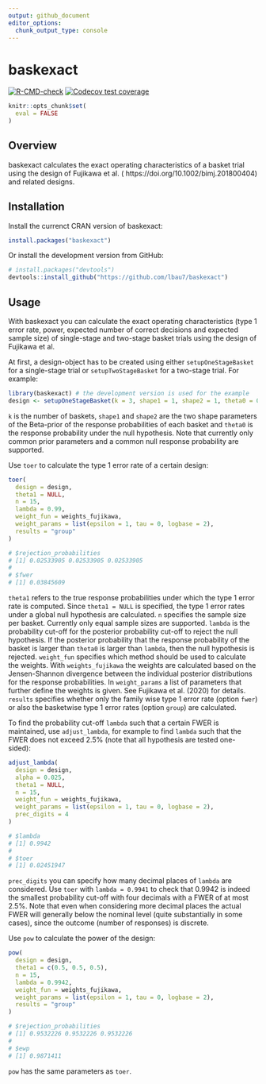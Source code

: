 ```yaml
---
output: github_document
editor_options: 
  chunk_output_type: console
---
```


<!-- README.md is generated from README.Rmd. -->

# baskexact

<!-- badges: start -->
[![R-CMD-check](https://github.com/lbau7/baskexact/actions/workflows/R-CMD-check.yaml/badge.svg)](https://github.com/lbau7/baskexact/actions/workflows/R-CMD-check.yaml)
[![Codecov test coverage](https://codecov.io/gh/lbau7/baskexact/branch/main/graph/badge.svg)](https://codecov.io/gh/lbau7/baskexact?branch=main)
<!-- badges: end -->

```r
knitr::opts_chunk$set(
  eval = FALSE
)
```

## Overview

baskexact calculates the exact operating characteristics of a basket trial using the design of Fujikawa et al. ( https://doi.org/10.1002/bimj.201800404) and related designs.

## Installation

Install the currenct CRAN version of baskexact:

```r
install.packages("baskexact")
```

Or install the development version from GitHub:

```r
# install.packages("devtools")
devtools::install_github("https://github.com/lbau7/baskexact")
```

## Usage

With baskexact you can calculate the exact operating characteristics (type 1 error rate, power, expected number of correct decisions and expected sample size) of single-stage and two-stage basket trials using the design of Fujikawa et al.

At first, a design-object has to be created using either `setupOneStageBasket` for a single-stage trial or `setupTwoStageBasket` for a two-stage trial. For example:

```r
library(baskexact) # the development version is used for the example
design <- setupOneStageBasket(k = 3, shape1 = 1, shape2 = 1, theta0 = 0.2)
```

`k` is the number of baskets, `shape1` and `shape2` are the two shape parameters of the Beta-prior of the response probabilities of each basket and `theta0` is the response probability under the null hypothesis. Note that currently only common prior parameters and a common null response probability are supported.

Use `toer` to calculate the type 1 error rate of a certain design:

```r
toer(
  design = design,
  theta1 = NULL,
  n = 15,
  lambda = 0.99,
  weight_fun = weights_fujikawa,
  weight_params = list(epsilon = 1, tau = 0, logbase = 2),
  results = "group"
)

# $rejection_probabilities
# [1] 0.02533905 0.02533905 0.02533905
# 
# $fwer
# [1] 0.03845609
```

`theta1` refers to the true response probabilities under which the type 1 error rate is computed. Since `theta1 = NULL` is specified, the type 1 error rates under a global null hypothesis are calculated. `n` specifies the sample size per basket. Currently only equal sample sizes are supported. `lambda` is the probability cut-off for the posterior probability cut-off to reject the null hypothesis. If the posterior probability that the response probability of the basket is larger than `theta0` is larger than `lambda`, then the null hypothesis is rejected. `weight_fun` specifies which method should be used to calculate the weights. With `weights_fujikawa` the weights are calculated based on the Jensen-Shannon divergence between the individual posterior distributions for the response probabilities. In `weight_params` a list of parameters that further define the weights is given. See Fujikawa et al. (2020) for details. `results` specifies whether only the family wise type 1 error rate (option `fwer`) or also the basketwise type 1 error rates (option `group`) are calculated.

To find the probability cut-off `lambda` such that a certain FWER is maintained,  use `adjust_lambda`, for example to find `lambda` such that the FWER does not exceed 2.5% (note that all hypothesis are tested one-sided):

```r
adjust_lambda(
  design = design,
  alpha = 0.025,
  theta1 = NULL,
  n = 15,
  weight_fun = weights_fujikawa,
  weight_params = list(epsilon = 1, tau = 0, logbase = 2),
  prec_digits = 4
)

# $lambda
# [1] 0.9942
# 
# $toer
# [1] 0.02451947
```

`prec_digits` you can specify how many decimal places of `lambda` are considered. Use `toer` with `lambda = 0.9941` to check that 0.9942 is indeed the smallest probability cut-off with four decimals with a FWER of at most 2.5%. Note that even when considering more decimal places the actual FWER will generally below the nominal level (quite substantially in some cases), since the outcome (number of responses) is discrete.

Use `pow` to calculate the power of the design:

```r
pow(
  design = design,
  theta1 = c(0.5, 0.5, 0.5),
  n = 15,
  lambda = 0.9942,
  weight_fun = weights_fujikawa,
  weight_params = list(epsilon = 1, tau = 0, logbase = 2),
  results = "group"
)

# $rejection_probabilities
# [1] 0.9532226 0.9532226 0.9532226
# 
# $ewp
# [1] 0.9871411
```

`pow` has the same parameters as `toer`.

